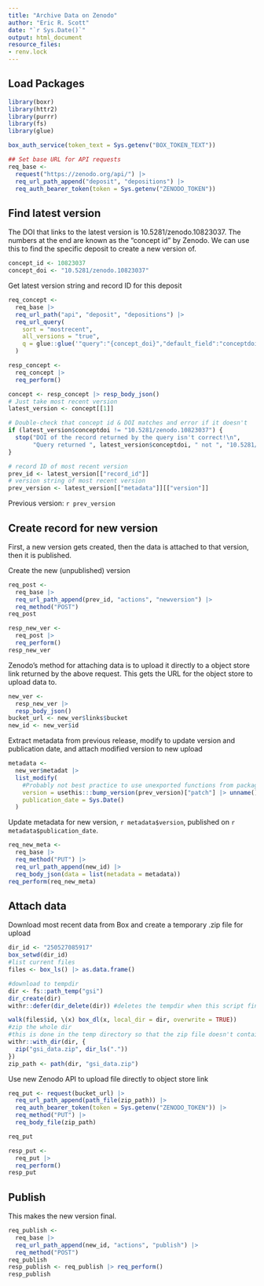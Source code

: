 ```yaml
---
title: "Archive Data on Zenodo"
author: "Eric R. Scott"
date: "`r Sys.Date()`"
output: html_document
resource_files:
- renv.lock
---
```


## Load Packages

```r
library(boxr)
library(httr2)
library(purrr)
library(fs)
library(glue)

box_auth_service(token_text = Sys.getenv("BOX_TOKEN_TEXT"))

## Set base URL for API requests
req_base <- 
  request("https://zenodo.org/api/") |>
  req_url_path_append("deposit", "depositions") |> 
  req_auth_bearer_token(token = Sys.getenv("ZENODO_TOKEN"))
```

## Find latest version

The DOI that links to the latest version is 10.5281/zenodo.10823037.  The numbers at the end are known as the "concept id" by Zenodo.  We can use this to find the specific deposit to create a new version of.

```r
concept_id <- 10823037 
concept_doi <- "10.5281/zenodo.10823037"
```

Get latest version string and record ID for this deposit

```r
req_concept <- 
  req_base |> 
  req_url_path("api", "deposit", "depositions") |>
  req_url_query(
    sort = "mostrecent",
    all_versions = "true",
    q = glue::glue('"query":"{concept_doi}","default_field":"conceptdoi"')
  )

resp_concept <-
  req_concept |> 
  req_perform()

concept <- resp_concept |> resp_body_json()
# Just take most recent version
latest_version <- concept[[1]]

# Double-check that concept id & DOI matches and error if it doesn't
if (latest_version$conceptdoi != "10.5281/zenodo.10823037") {
  stop("DOI of the record returned by the query isn't correct!\n",
       "Query returned ", latest_version$conceptdoi, " not ", "10.5281/zenodo.10823037")
}

# record ID of most recent version
prev_id <- latest_version[["record_id"]]
# version string of most recent version
prev_version <- latest_version[["metadata"]][["version"]]
```

Previous version: `r prev_version`

## Create record for new version
First, a new version gets created, then the data is attached to that version, then it is published.

Create the new (unpublished) version

```r
req_post <- 
  req_base |> 
  req_url_path_append(prev_id, "actions", "newversion") |> 
  req_method("POST")
req_post
```


```r
resp_new_ver <-
  req_post |> 
  req_perform()
resp_new_ver
```

Zenodo's method for attaching data is to upload it directly to a object store link returned by the above request. This gets the URL for the object store to upload data to.

```r
new_ver <- 
  resp_new_ver |> 
  resp_body_json()
bucket_url <- new_ver$links$bucket
new_id <- new_ver$id
```

Extract metadata from previous release, modify to update version and publication date, and attach modified version to new upload

```r
metadata <- 
  new_ver$metadat |> 
  list_modify(
    #Probably not best practice to use unexported functions from packages, but didn't feel like writing my own function to do this.  This increments the last number in the version string.  E.g. 1.0.1 -> 1.0.2. 
    version = usethis:::bump_version(prev_version)["patch"] |> unname(),
    publication_date = Sys.Date()
  )

```

Update metadata for new version, `r metadata$version`, published on `r metadata$publication_date`.

```r
req_new_meta <-
  req_base |> 
  req_method("PUT") |> 
  req_url_path_append(new_id) |> 
  req_body_json(data = list(metadata = metadata))
req_perform(req_new_meta)
```

## Attach data

Download most recent data from Box and create a temporary .zip file for upload

```r
dir_id <- "250527085917"
box_setwd(dir_id)
#list current files
files <- box_ls() |> as.data.frame()

#download to tempdir
dir <- fs::path_temp("gsi")
dir_create(dir)
withr::defer(dir_delete(dir)) #deletes the tempdir when this script finishes I think

walk(files$id, \(x) box_dl(x, local_dir = dir, overwrite = TRUE))
#zip the whole dir
#this is done in the temp directory so that the zip file doesn't contain nested folders of the entire file path
withr::with_dir(dir, {
  zip("gsi_data.zip", dir_ls("."))
})
zip_path <- path(dir, "gsi_data.zip")
```

Use new Zenodo API to upload file directly to object store link

```r
req_put <- request(bucket_url) |> 
  req_url_path_append(path_file(zip_path)) |> 
  req_auth_bearer_token(token = Sys.getenv("ZENODO_TOKEN")) |> 
  req_method("PUT") |> 
  req_body_file(zip_path)

req_put
```


```r
resp_put <- 
  req_put |>
  req_perform()
resp_put
```


## Publish

This makes the new version final.

```r
req_publish <-
  req_base |> 
  req_url_path_append(new_id, "actions", "publish") |> 
  req_method("POST")
req_publish
resp_publish <- req_publish |> req_perform()
resp_publish
```

